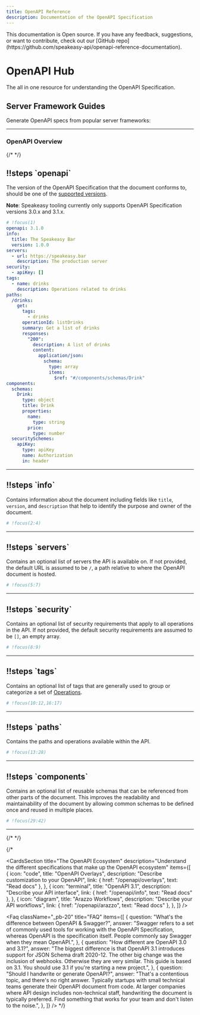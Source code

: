 ```yaml
---
title: OpenAPI Reference
description: Documentation of the OpenAPI Specification
---
```



<Callout title="Contribute to this page">
  This documentation is Open source. If you have any feedback, suggestions, or
  want to contribute, check out our [GitHub
  repo](https://github.com/speakeasy-api/openapi-reference-documentation).
</Callout>

# OpenAPI Hub

The all in one resource for understanding the OpenAPI Specification.

## Server Framework Guides

Generate OpenAPI specs from popular server frameworks:

<CardGrid cards={allFrameworkGuidesData} heading="All Framework Guides" />

---

### OpenAPI Overview

{/* <Spotlight> */}

## !!steps \`openapi`

The version of the OpenAPI Specification that the document conforms to, should be one of the [supported versions](https://github.com/OAI/OpenAPI-Specification/tree/main/versions).

**Note**: Speakeasy tooling currently only supports OpenAPI Specification versions 3.0.x and 3.1.x.

```yaml ! openapi.yaml
# !focus(1)
openapi: 3.1.0
info:
  title: The Speakeasy Bar
  version: 1.0.0
servers:
  - url: https://speakeasy.bar
    description: The production server
security:
  - apiKey: []
tags:
  - name: drinks
    description: Operations related to drinks
paths:
  /drinks:
    get:
      tags:
        - drinks
      operationId: listDrinks
      summary: Get a list of drinks
      responses:
        "200":
          description: A list of drinks
          content:
            application/json:
              schema:
                type: array
                items:
                  $ref: "#/components/schemas/Drink"
components:
  schemas:
    Drink:
      type: object
      title: Drink
      properties:
        name:
          type: string
        price:
          type: number
  securitySchemes:
    apiKey:
      type: apiKey
      name: Authorization
      in: header
```

---

## !!steps \`info`

Contains information about the document including fields like `title`, `version`, and `description` that help to identify the purpose and owner of the document.

```yaml ! openapi.yaml
# !focus(2:4)
```

---

## !!steps \`servers`

Contains an optional list of servers the API is available on. If not provided, the default URL is assumed to be `/`, a path relative to where the OpenAPI document is hosted.

```yaml ! openapi.yaml
# !focus(5:7)
```

---

## !!steps \`security`

Contains an optional list of security requirements that apply to all operations in the API. If not provided, the default security requirements are assumed to be `[]`, an empty array.

```yaml ! openapi.yaml
# !focus(8:9)
```

---

## !!steps \`tags`

Contains an optional list of tags that are generally used to group or categorize a set of [Operations](/openapi/paths/operations).

```yaml ! openapi.yaml
# !focus(10:12,16:17)
```

---

## !!steps \`paths`

Contains the paths and operations available within the API.

```yaml ! openapi.yaml
# !focus(13:28)
```

---

## !!steps \`components`

Contains an optional list of reusable schemas that can be referenced from other parts of the document. This improves the readability and maintainability of the document by allowing common schemas to be defined once and reused in multiple places.

```yaml ! openapi.yaml
# !focus(29:42)
```

---

{/* </Spotlight> */}

{/* <Separator className="opacity-10" />

<CardsSection
  title="The OpenAPI Ecosystem"
  description="Understand the different specifications that make up the OpenAPI ecosystem"
  items={[
    {
      icon: "code",
      title: "OpenAPI Overlays",
      description: "Describe customization to your OpenAPI",
      link: { href: "/openapi/overlays", text: "Read docs" },
    },
    {
      icon: "terminal",
      title: "OpenAPI 3.1",
      description: "Describe your API interface",
      link: { href: "/openapi/info", text: "Read docs" },
    },
    {
      icon: "diagram",
      title: "Arazzo Workflows",
      description: "Describe your API workflows",
      link: { href: "/openapi/arazzo", text: "Read docs" },
    },
  ]}
/>

<Faq
  className="_pb-20"
  title="FAQ"
  items={[
    {
      question: "What's the difference between OpenAPI & Swagger?",
      answer:
        "Swagger refers to a set of commonly used tools for working with the OpenAPI Specification, whereas OpenAPI is the specification itself. People commonly say Swagger when they mean OpenAPI.",
    },
    {
      question: "How different are OpenAPI 3.0 and 3.1?",
      answer:
        "The biggest difference is that OpenAPI 3.1 introduces support for JSON Schema draft 2020-12. The other big change was the inclusion of webhooks. Otherwise they are very similar. This guide is based on 3.1. You should use 3.1 if you're starting a new project.",
    },
    {
      question: "Should I handwrite or generate OpenAPI?",
      answer:
        "That's a contentious topic, and there's no right answer. Typically startups with small technical teams generate their OpenAPI document from code. At larger companies where API design includes non-technical staff, handwriting the document is typically preferred. Find something that works for your team and don't listen to the noise.",
    },
  ]}
/> */}
